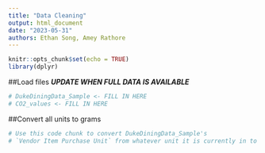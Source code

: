```yaml
---
title: "Data Cleaning"
output: html_document
date: "2023-05-31"
authors: Ethan Song, Amey Rathore
---
```


```r
knitr::opts_chunk$set(echo = TRUE)
library(dplyr)
```

##Load files
***UPDATE WHEN FULL DATA IS AVAILABLE***
```r
# DukeDiningData_Sample <- FILL IN HERE
# CO2_values <- FILL IN HERE
```

##Convert all units to grams
```r
# Use this code chunk to convert DukeDiningData_Sample's 
# `Vendor Item Purchase Unit` from whatever unit it is currently in to the equivalent in grams


```